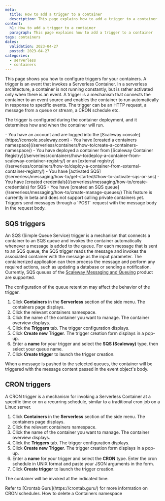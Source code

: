 ```yaml
---
meta:
  title: How to add a trigger to a container
  description: This page explains how to add a trigger to a container
content:
  h1: How to add a trigger to a container
  paragraph: This page explains how to add a trigger to a container
tags: containers
dates:
  validation: 2023-04-27
  posted: 2023-04-27
categories:
  - serverless
  - containers
---
```


This page shows you how to configure triggers for your containers. A trigger is an event that invokes a Serverless Container.
In a serverless architecture, a container is not running constantly, but is rather activated only when there is an event.
A trigger is a mechanism that connects the container to an event source and enables the container to run automatically in response to specific events.
The trigger can be an HTTP request, a message from a queue or stream, a CRON schedule etc.

The trigger is configured during the container deployment, and it determines how and when the container will run.

<Message type="requirement">
  - You have an account and are logged into the [Scaleway console](https://console.scaleway.com)
  - You have [created a containers namespace](/serverless/containers/how-to/create-a-containers-namespace/)
  - You have deployed a container from [Scaleway Container Registry](/serverless/containers/how-to/deploy-a-container-from-scaleway-container-registry/) or an [external registry](/serverless/containers/how-to/deploy-a-container-from-external-container-registry/)
  - You have [activated SQS](/serverless/messaging/how-to/get-started/#how-to-activate-sqs-or-sns)
  - You have [created credentials](/serverless/messaging/how-to/create-credentials) for SQS
  - You have [created an SQS queue](/serverless/messaging/how-to/create-manage-queues/)
</Message>

<Message type="important">
  This feature is currently in beta and does not support calling private containers yet.
</Message>

<Message type="note">
  Triggers send messages through a `POST` request with the message body in the request body.
</Message>

## SQS triggers

An SQS (Simple Queue Service) trigger is a mechanism that connects a container to an SQS queue and invokes the container automatically whenever a message is added to the queue.
For each message that is sent to an SQS queue, the SQS trigger reads the message and invokes the associated container with the message as the input parameter.
The containerized application can then process the message and perform any required actions, such as updating a database or sending a notification.
Currently, SQS queues of the [Scaleway Messaging and Queuing](/serverless/messaging/quickstart/) product are supported.

The configuration of the queue retention may affect the behavior of the trigger.

1. Click **Containers** in the **Serverless** section of the side menu. The containers page displays.
2. Click the relevant containers namespace.
3. Click the name of the container you want to manage. The container overview displays.
4. Click the **Triggers** tab. The trigger configuration displays.
5. Click **Create new Trigger**. The trigger creation form displays in a pop-up.
6. Enter a **name** for your trigger and select the **SQS (Scaleway)** type, then select your queue name.
7. Click **Create trigger** to launch the trigger creation.

When a message is pushed to the selected queues, the container will be triggered with the message content passed in the event object's body.


## CRON triggers

A CRON trigger is a mechanism for invoking a Serverless Container at a specific time or on a recurring schedule, similar to a traditional cron job on a Linux server.

1. Click **Containers** in the **Serverless** section of the side menu. The containers page displays.
2. Click the relevant containers namespace.
3. Click the name of the container you want to manage. The container overview displays.
4. Click the **Triggers** tab. The trigger configuration displays.
5. Click **Create new Trigger**. The trigger creation form displays in a pop-up.
6. Enter a **name** for your trigger and select the **CRON** type. Enter the cron schedule in UNIX format and paste your JSON arguments in the form.
7. Click **Create trigger** to launch the trigger creation.

The container will be invoked at the indicated time.

<Message type="note">
    Refer to [Crontab Guru](https://crontab.guru/) for more information on CRON schedules.
</Message>

<Navigation>
  <PreviousButton to="/serverless/containers/how-to/delete-a-containers-namespace/">How to delete a Containers namespace</PreviousButton>
</Navigation>
